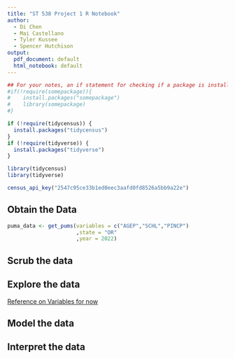```yaml
---
title: "ST 538 Project 1 R Notebook"
author:
  - Di Chen
  - Mai Castellano
  - Tyler Kussee
  - Spencer Hutchison
output:
  pdf_document: default
  html_notebook: default
---
```


```r
## For your notes, an if statement for checking if a package is installed :)
#if(!require(somepackage)){
#    install.packages("somepackage")
#    library(somepackage)
#}

if (!require(tidycensus)) {
  install.packages("tidycensus")
}
if (!require(tidyverse)) {
  install.packages("tidyverse")
}
```


```r
library(tidycensus)
library(tidyverse)

census_api_key("2547c95ce33b1ed0eec3aafd0fd8526a5bb9a22e")
```



## Obtain the Data

```r
puma_data <- get_pums(variables = c("AGEP","SCHL","PINCP")
                      ,state = "OR"
                      ,year = 2022)
```

## Scrub the data

## Explore the data

[Reference on Variables for now](https://usa.ipums.org/usa/resources/codebooks/DataDict1822.pdf)

## Model the data

## Interpret the data
